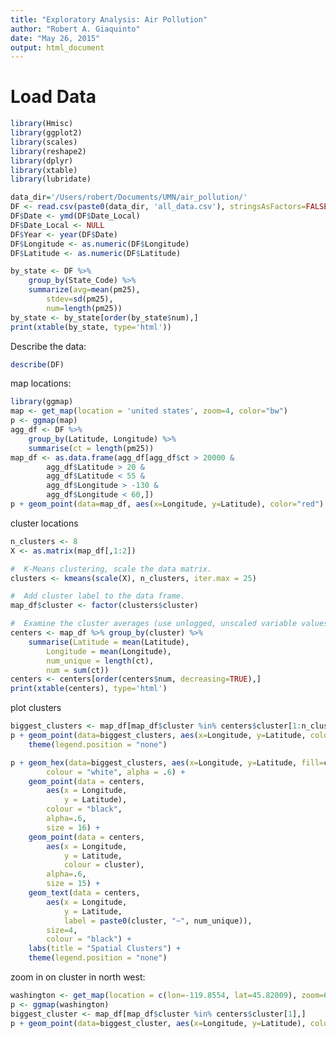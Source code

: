 ```yaml
---
title: "Exploratory Analysis: Air Pollution"
author: "Robert A. Giaquinto"
date: "May 26, 2015"
output: html_document
---
```


# Load Data
```r
library(Hmisc)
library(ggplot2)
library(scales)
library(reshape2)
library(dplyr)
library(xtable)
library(lubridate)
```

```r
data_dir='/Users/robert/Documents/UMN/air_pollution/'
DF <- read.csv(paste0(data_dir, 'all_data.csv'), stringsAsFactors=FALSE)
DF$Date <- ymd(DF$Date_Local)
DF$Date_Local <- NULL
DF$Year <- year(DF$Date)
DF$Longitude <- as.numeric(DF$Longitude)
DF$Latitude <- as.numeric(DF$Latitude)

by_state <- DF %>%
    group_by(State_Code) %>%
    summarize(avg=mean(pm25),
        stdev=sd(pm25),
        num=length(pm25))
by_state <- by_state[order(by_state$num),]
print(xtable(by_state, type='html'))

```


Describe the data:

```r
describe(DF)
```

map locations:

```r
library(ggmap)
map <- get_map(location = 'united states', zoom=4, color="bw")
p <- ggmap(map)
agg_df <- DF %>%
    group_by(Latitude, Longitude) %>%
    summarise(ct = length(pm25))
map_df <- as.data.frame(agg_df[agg_df$ct > 20000 &
        agg_df$Latitude > 20 &
        agg_df$Latitude < 55 &
        agg_df$Longitude > -130 &
        agg_df$Longitude < 60,])
p + geom_point(data=map_df, aes(x=Longitude, y=Latitude), color="red")


```

cluster locations

```r
n_clusters <- 8
X <- as.matrix(map_df[,1:2])

#  K-Means clustering, scale the data matrix.
clusters <- kmeans(scale(X), n_clusters, iter.max = 25)

#  Add cluster label to the data frame.
map_df$cluster <- factor(clusters$cluster)

#  Examine the cluster averages (use unlogged, unscaled variable values).
centers <- map_df %>% group_by(cluster) %>%
    summarise(Latitude = mean(Latitude),
        Longitude = mean(Longitude),
        num_unique = length(ct),
        num = sum(ct))
centers <- centers[order(centers$num, decreasing=TRUE),]
print(xtable(centers), type='html')

```

plot clusters
```r
biggest_clusters <- map_df[map_df$cluster %in% centers$cluster[1:n_clusters],]
p + geom_point(data=biggest_clusters, aes(x=Longitude, y=Latitude, colour=cluster), size=3) +
    theme(legend.position = "none")

p + geom_hex(data=biggest_clusters, aes(x=Longitude, y=Latitude, fill=cluster),
        colour = "white", alpha = .6) +
    geom_point(data = centers,
        aes(x = Longitude,
            y = Latitude),
        colour = "black",
        alpha=.6,
        size = 16) +
    geom_point(data = centers,
        aes(x = Longitude,
            y = Latitude,
            colour = cluster),
        alpha=.6,
        size = 15) +
    geom_text(data = centers,
        aes(x = Longitude,
            y = Latitude,
            label = paste0(cluster, "~", num_unique)),
        size=4,
        colour = "black") +
    labs(title = "Spatial Clusters") +
    theme(legend.position = "none")

```

zoom in on cluster in north west:

```r
washington <- get_map(location = c(lon=-119.8554, lat=45.82009), zoom=6, color="bw")
p <- ggmap(washington)
biggest_cluster <- map_df[map_df$cluster %in% centers$cluster[1],]
p + geom_point(data=biggest_cluster, aes(x=Longitude, y=Latitude), color="red")

```
